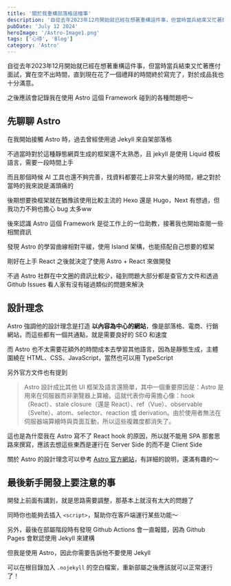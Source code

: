 ```yaml
---
title: '關於我重構部落格這檔事'
description: '自從去年2023年12月開始就已經在想著重構這件事，但當時當兵結束又忙著應付面試，實在空不出時間，直到現在花了一個禮拜的時間終於寫完了，對於成品我也十分滿意'
pubDate: 'July 12 2024'
heroImage: '/Astro-Image1.png'
tags: ['心得', 'Blog']
category: 'Astro'
---
```


自從去年2023年12月開始就已經在想著重構這件事，但當時當兵結束又忙著應付面試，實在空不出時間，直到現在花了一個禮拜的時間終於寫完了，對於成品我也十分滿意。

之後應該會記錄我在使用 Astro 這個 Framework 碰到的各種問題吧～

## 先聊聊 Astro

在我開始接觸 Astro 時，過去曾經使用過 Jekyll 來自架部落格

不過當時對於這種靜態網頁生成的框架還不太熟悉，且 jekyll 是使用 Liquid 模板語言，需要一段時間上手

而且那個時候 AI 工具也還不夠完善，找資料都要花上非常大量的時間，總之對於當時的我來說是滿頭痛的

後期想要換框架就在猶豫該使用比較主流的 Hexo 還是 Hugo，Next 有想過，但我功力不夠也擔心 bug 太多ww

後來認識 Astro 這個 Framework 是從工作上的一位助教，接著我也開始查閱一些相關資訊

發現 Astro 的學習曲線相對平緩，使用 Island 架構，也能搭配自己想要的框架

剛好在上手 React 之後就決定了使用 Astro + React 來做開發

不過 Astro 社群在中文圈的資訊比較少，碰到問題大部分都是查官方文件和透過 Github Issues 看人家有沒有碰過類似的問題來解決

## 設計理念

Astro 強調他的設計理念是打造 **以內容為中心的網站**，像是部落格、電商、行銷網站，而這些都有一個共通點，就是需要良好的 SEO 和速度

而 Astro 也不太需要花額外的時間成本去學習其他語言，因為是靜態生成，主體圍繞在 HTML、CSS、JavaScript，當然也可以用 TypeScript

另外官方文件也有提到

> Astro 設計成比其他 UI 框架及語言還簡單，其中一個重要原因是：Astro 是用來在伺服器而非瀏覽器上算繪。這就代表你毋需擔心像：hook（React）、stale closure（還是 React）、ref（Vue）、observable（Svelte）、atom、selector、reaction 或 derivation。由於使用者無法在伺服器端算繪時與頁面互動，所以這些複雜度都消失了。

這也是為什麼我在 Astro 寫不了 React hook 的原因，所以就不能用 SPA 那套思路來撰寫，應該去想這些東西是運行在 Server Side 的而不是 Client Side

關於 Astro 的設計理念可以參考 [Astro 官方網站](https://docs.astro.build/zh-tw/concepts/why-astro/#_top)，有詳細的說明，還滿有趣的～

## 最後新手開發上要注意的事

開發上前面有講到，就是思路需要調整，那基本上就沒有太大的問題了

同時你也能夠去插入 `<script>`，幫助你在客戶端運行某些功能～

另外，最後在部屬階段時有發現 Github Actions 會一直報錯，因為 Github Pages 會默認使用 Jekyll 來建構

但我是使用 Astro，因此你需要告訴他不要使用 Jekyll

可以在根目錄加入 `.nojekyll` 的空白檔案，重新部屬之後應該就可以正常運行了！

